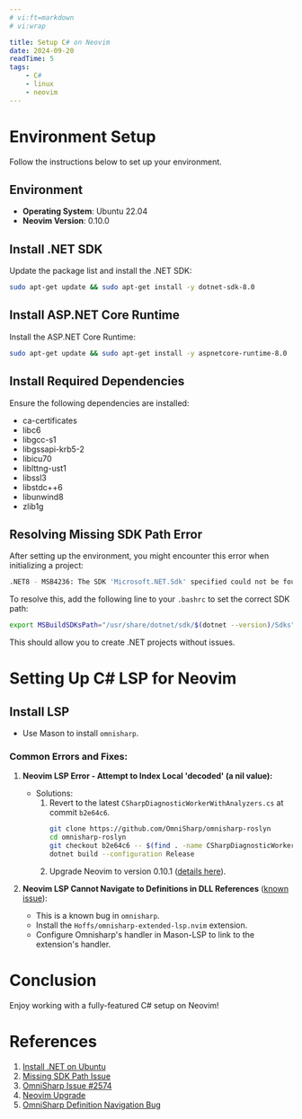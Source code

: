 ```yaml
---
# vi:ft=markdown
# vi:wrap

title: Setup C# on Neovim
date: 2024-09-20
readTime: 5
tags:
    - C#
    - linux
    - neovim
---
```

# Environment Setup

Follow the instructions below to set up your environment.

## Environment

- **Operating System**: Ubuntu 22.04
- **Neovim Version**: 0.10.0

## Install .NET SDK

Update the package list and install the .NET SDK:

```bash
sudo apt-get update && sudo apt-get install -y dotnet-sdk-8.0
```

## Install ASP.NET Core Runtime

Install the ASP.NET Core Runtime:

```bash
sudo apt-get update && sudo apt-get install -y aspnetcore-runtime-8.0
```

## Install Required Dependencies

Ensure the following dependencies are installed:

- ca-certificates
- libc6
- libgcc-s1
- libgssapi-krb5-2
- libicu70
- liblttng-ust1
- libssl3
- libstdc++6
- libunwind8
- zlib1g

## Resolving Missing SDK Path Error

After setting up the environment, you might encounter this error when initializing a project:

```bash
.NET8 - MSB4236: The SDK 'Microsoft.NET.Sdk' specified could not be found
```

To resolve this, add the following line to your `.bashrc` to set the correct SDK path:

```bash
export MSBuildSDKsPath="/usr/share/dotnet/sdk/$(dotnet --version)/Sdks"
```

This should allow you to create .NET projects without issues.

# Setting Up C# LSP for Neovim

## Install LSP

- Use Mason to install `omnisharp`.

### Common Errors and Fixes:

1. **Neovim LSP Error - Attempt to Index Local 'decoded' (a nil value):**
   - Solutions:
     1. Revert to the latest `CSharpDiagnosticWorkerWithAnalyzers.cs` at commit `b2e64c6`.
        ```bash
        git clone https://github.com/OmniSharp/omnisharp-roslyn
        cd omnisharp-roslyn
        git checkout b2e64c6 -- $(find . -name CSharpDiagnosticWorkerWithAnalyzers.cs)
        dotnet build --configuration Release
        ```
     2. Upgrade Neovim to version 0.10.1 ([details here](https://github.com/neovim/neovim/pull/29196)).

2. **Neovim LSP Cannot Navigate to Definitions in DLL References** ([known issue](https://github.com/OmniSharp/omnisharp-roslyn/issues/2577)):
   - This is a known bug in `omnisharp`.
   - Install the `Hoffs/omnisharp-extended-lsp.nvim` extension.
   - Configure Omnisharp's handler in Mason-LSP to link to the extension's handler.

# Conclusion

Enjoy working with a fully-featured C# setup on Neovim!

# References

1. [Install .NET on Ubuntu](https://learn.microsoft.com/en-us/dotnet/core/install/linux-ubuntu-install?pivots=os-linux-ubuntu-2204&tabs=dotnet8)
2. [Missing SDK Path Issue](https://github.com/dotnet/sdk/issues/23311)
3. [OmniSharp Issue #2574](https://github.com/OmniSharp/omnisharp-roslyn/issues/2574#issuecomment-2246390939)
4. [Neovim Upgrade](https://github.com/neovim/neovim/pull/29196)
5. [OmniSharp Definition Navigation Bug](https://github.com/OmniSharp/omnisharp-roslyn/issues/2577)
